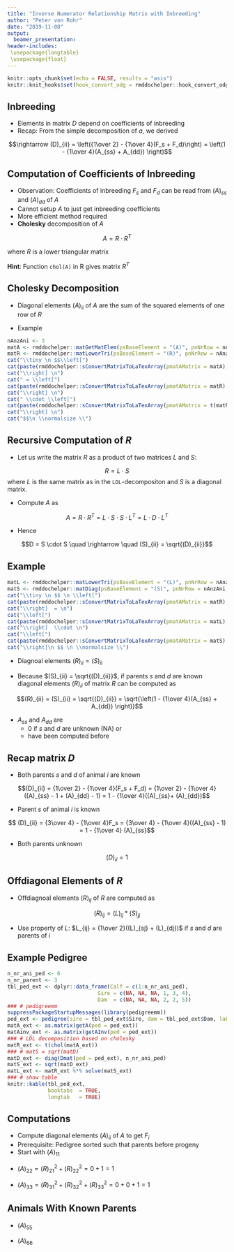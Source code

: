 ```yaml
---
title: "Inverse Numerator Relationship Matrix with Inbreeding"
author: "Peter von Rohr"
date: "2019-11-08"
output:
  beamer_presentation:
header-includes:
 \usepackage{longtable}
 \usepackage{float}
---
```


```r
knitr::opts_chunk$set(echo = FALSE, results = "asis")
knitr::knit_hooks$set(hook_convert_odg = rmddochelper::hook_convert_odg)
```



## Inbreeding

* Elements in matrix $D$ depend on coefficients of inbreeding
* Recap: From the simple decomposition of $a$, we derived 

\begin{align}
var(m_i)  &=  \left({1\over 2} - {1\over 4}(F_s + F_d)\right) \sigma_a^2  \notag \\
          &=  \left({1\over 2} - {1\over 4}(A_{ss} - 1 + A_{dd} - 1)\right) \sigma_a^2  \notag \\
          &=  \left(1 - {1\over 4}(A_{ss} + A_{dd}) \right) \sigma_a^2  \notag \\
          &=  (D)_{ii} \sigma_a^2 \notag
\end{align}

$$\rightarrow  (D)_{ii}  = \left({1\over 2} - {1\over 4}(F_s + F_d)\right) = \left(1 - {1\over 4}(A_{ss} + A_{dd}) \right)$$ 


## Computation of Coefficients of Inbreeding

* Observation: Coefficients of inbreeding $F_s$ and $F_d$ can be read from $(A)_{ss}$ and $(A)_{dd}$ of $A$
* Cannot setup $A$ to just get inbreeding coefficients
* More efficient method required
* __Cholesky__ decomposition of $A$

$$A = R\cdot R^T$$

where $R$ is a lower triangular matrix

__Hint__: Function `chol(A)` in R gives matrix $R^T$


## Cholesky Decomposition

* Diagonal elements $(A)_{ii}$ of $A$ are the sum of the squared elements of one row of $R$

\begin{equation}
(A)_{ii} = \sum_{j=1}^i (R)_{ij}^2 \notag
\end{equation}

* Example

```r
nAnzAni <- 3
matA <- rmddochelper::matGetMatElem(psBaseElement = "(A)", pnNrRow = nAnzAni, pnNrCol = nAnzAni)
matR <- rmddochelper::matLowerTri(psBaseElement = "(R)", pnNrRow = nAnzAni, pnNrCol = nAnzAni)
cat("\\tiny \n $$\\left[")
cat(paste(rmddochelper::sConvertMatrixToLaTexArray(pmatAMatrix = matA), collapse = "\n"))
cat("\\right] \n")
cat(" = \\left[")
cat(paste(rmddochelper::sConvertMatrixToLaTexArray(pmatAMatrix = matR), collapse = "\n"))
cat("\\right] \n")
cat(" \\cdot \\left[")
cat(paste(rmddochelper::sConvertMatrixToLaTexArray(pmatAMatrix = t(matR)), collapse = "\n"))
cat("\\right] \n")
cat("$$\n \\normalsize \\")
```


## Recursive Computation of $R$

* Let us write the matrix $R$ as a product of two matrices $L$ and $S$:

$$R = L \cdot S$$
where $L$ is the same matrix as in the `LDL`-decompositon and $S$ is a diagonal matrix.

* Compute $A$ as

$$A = R \cdot R^T = L \cdot S \cdot S \cdot L^T = L \cdot D \cdot L^T$$

* Hence

$$D = S \cdot S \quad \rightarrow \quad (S)_{ii} = \sqrt{(D)_{ii}}$$

## Example

```r
matL <- rmddochelper::matLowerTri(psBaseElement = "(L)", pnNrRow = nAnzAni, pnNrCol = nAnzAni, pvecDiag = 1)
matS <- rmddochelper::matDiag(psBaseElement = "(S)", pnNrRow = nAnzAni, pnNrCol = nAnzAni)
cat("\\tiny \n $$ \n \\left[")
cat(paste(rmddochelper::sConvertMatrixToLaTexArray(pmatAMatrix = matR), collapse = "\n"))
cat("\\right]  = \n")
cat("\\left[")
cat(paste(rmddochelper::sConvertMatrixToLaTexArray(pmatAMatrix = matL), collapse = "\n"))
cat("\\right]  \\cdot \n")
cat("\\left[")
cat(paste(rmddochelper::sConvertMatrixToLaTexArray(pmatAMatrix = matS), collapse = "\n"))
cat("\\right]\n $$ \n \\normalsize \\")
```


* Diagnoal elements $(R)_{ii} = (S)_{ii}$

* Because $(S)_{ii} = \sqrt{(D)_{ii}}$, if parents $s$ and $d$ are known diagonal elements $(R)_{ii}$ of matrix $R$ can be computed as 

$$(R)_{ii} =  (S)_{ii} = \sqrt{(D)_{ii}} = \sqrt{\left(1 - {1\over 4}(A_{ss} + A_{dd}) \right)}$$

* $A_{ss}$ and $A_{dd}$ are
    + $0$ if $s$ and $d$ are unknown (NA) or
    + have been computed before


## Recap matrix $D$

* Both parents $s$ and $d$ of animal $i$ are known

$$(D)_{ii} = {1\over 2} - {1\over 4}(F_s + F_d) = {1\over 2} - {1\over 4}((A)_{ss} - 1 + (A)_{dd} - 1) = 1 - {1\over 4}((A)_{ss}+ (A)_{dd})$$

* Parent $s$ of animal $i$ is known

$$ (D)_{ii} = {3\over 4} - {1\over 4}F_s = {3\over 4} - {1\over 4}((A)_{ss} - 1) = 1 - {1\over 4} (A)_{ss}$$

* Both parents unknown

$$(D)_{ii} = 1$$

## Offdiagonal Elements of $R$

* Offdiagnoal elements $(R)_{ij}$ of $R$ are computed as 

$$(R)_{ij} = (L)_{ij} * (S)_{jj}$$

* Use property of $L$: $L_{ij} = {1\over 2}((L)_{sj} + (L)_{dj})$ if $s$ and $d$ are parents of $i$

\begin{align}
(R)_{ij}  &=  (L)_{ij} * (S)_{jj} \notag \\
          &=  {1\over 2} \left[ (L)_{sj} + (L)_{dj} \right] * (S)_{jj} \notag \\
          &=  {1\over 2} \left[ (L)_{sj} * (S)_{jj} + (L)_{dj} * (S)_{jj} \right]  \notag \\
          &=  {1\over 2} \left[ (R)_{sj} + (R)_{dj} \right] \notag
\end{align}


## Example Pedigree

```r
n_nr_ani_ped <- 6
n_nr_parent <- 3
tbl_ped_ext <- dplyr::data_frame(Calf = c(1:n_nr_ani_ped),
                             Sire = c(NA, NA, NA, 1, 3, 4),
                             Dam  = c(NA, NA, NA, 2, 2, 5))
### # pedigreemm
suppressPackageStartupMessages(library(pedigreemm))
ped_ext <- pedigree(sire = tbl_ped_ext$Sire, dam = tbl_ped_ext$Dam, label = as.character(1:n_nr_ani_ped))
matA_ext <- as.matrix(getA(ped = ped_ext))
matAinv_ext <- as.matrix(getAInv(ped = ped_ext))
### # LDL decomposition based on cholesky
matR_ext <- t(chol(matA_ext))
### # matS = sqrt(matD)
matD_ext <- diag(Dmat(ped = ped_ext), n_nr_ani_ped)
matS_ext <- sqrt(matD_ext)
matL_ext <- matR_ext %*% solve(matS_ext)
### # show table
knitr::kable(tbl_ped_ext, 
             booktabs  = TRUE,
             longtab   = TRUE)
```


## Computations

* Compute diagonal elements $(A)_{ii}$ of $A$ to get $F_i$
* Prerequisite: Pedigree sorted such that parents before progeny
* Start with $(A)_{11}$

\begin{align}
(A)_{11}  &= (R)_{11}^2 = (D)_{11}  = 1 \notag 
\end{align}

* $(A)_{22}  = (R)_{21}^2 + (R)_{22}^2 = 0 + 1 = 1$

* $(A)_{33}  = (R)_{31}^2 + (R)_{32}^2 + (R)_{33}^2 = 0 + 0 + 1 = 1$


## Animals With Known Parents

\begin{align}
(A)_{44}  &=  (R)_{41}^2 + (R)_{42}^2 + (R)_{43}^2 + (R)_{44}^2 \notag \\
          &=  ({1\over 2}(R_{11} + R_{21}))^2 + ({1\over 2}(R_{12} + R_{22}))^2 + ({1\over 2}(R_{13} + R_{23}))^2 \notag \\
          & + \left(1 - {1\over 4}(A_{11} + A_{22}) \right) \notag \\
          &=  {1\over 4} + {1\over 4} + {1\over 2} = 1\notag
\end{align}

* $(A)_{55}$

* $(A)_{66}$
